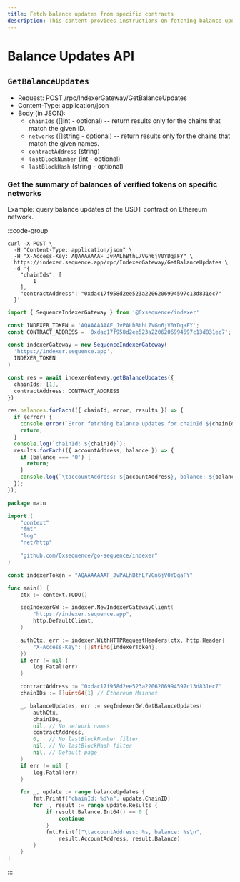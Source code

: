 ```yaml
---
title: Fetch balance updates from specific contracts
description: This content provides instructions on fetching balance updates from specific contracts.
---
```


# Balance Updates API

## `GetBalanceUpdates`
* Request: POST /rpc/IndexerGateway/GetBalanceUpdates
* Content-Type: application/json
* Body (in JSON):
  * `chainIds` ([]int - optional) -- return results only for the chains that match the given ID.
  * `networks` ([]string - optional) -- return results only for the chains that match the given names.
  * `contractAddress` (string)
  * `lastBlockNumber` (int - optional)
  * `lastBlockHash` (string - optional)

### Get the summary of balances of verified tokens on specific networks

Example: query balance updates of the USDT contract on Ethereum network.

:::code-group

```shell [Curl]
curl -X POST \
  -H "Content-Type: application/json" \
  -H "X-Access-Key: AQAAAAAAAF_JvPALhBthL7VGn6jV0YDqaFY" \
  https://indexer.sequence.app/rpc/IndexerGateway/GetBalanceUpdates \
  -d '{
    "chainIds": [
        1
    ],
    "contractAddress": "0xdac17f958d2ee523a2206206994597c13d831ec7"
  }'
```

```ts [Typescript]
import { SequenceIndexerGateway } from '@0xsequence/indexer'

const INDEXER_TOKEN = 'AQAAAAAAAF_JvPALhBthL7VGn6jV0YDqaFY';
const CONTRACT_ADDRESS = '0xdac17f958d2ee523a2206206994597c13d831ec7';

const indexerGateway = new SequenceIndexerGateway(
  'https://indexer.sequence.app',
  INDEXER_TOKEN
)

const res = await indexerGateway.getBalanceUpdates({
  chainIds: [1],
  contractAddress: CONTRACT_ADDRESS
})

res.balances.forEach(({ chainId, error, results }) => {
  if (error) {
    console.error(`Error fetching balance updates for chainId ${chainId}: ${error}`);
    return;
  }
  console.log(`chainId: ${chainId}`);
  results.forEach(({ accountAddress, balance }) => {
    if (balance === '0') {
      return;
    }
    console.log(`\taccountAddress: ${accountAddress}, balance: ${balance}`);
  });
});
```

```go [Go]
package main

import (
	"context"
	"fmt"
	"log"
	"net/http"

	"github.com/0xsequence/go-sequence/indexer"
)

const indexerToken = "AQAAAAAAAF_JvPALhBthL7VGn6jV0YDqaFY"

func main() {
	ctx := context.TODO()

	seqIndexerGW := indexer.NewIndexerGatewayClient(
		"https://indexer.sequence.app",
		http.DefaultClient,
	)

	authCtx, err := indexer.WithHTTPRequestHeaders(ctx, http.Header{
		"X-Access-Key": []string{indexerToken},
	})
	if err != nil {
		log.Fatal(err)
	}

	contractAddress := "0xdac17f958d2ee523a2206206994597c13d831ec7"
	chainIDs := []uint64{1} // Ethereum Mainnet

	_, balanceUpdates, err := seqIndexerGW.GetBalanceUpdates(
		authCtx,
		chainIDs,
		nil, // No network names
		contractAddress,
		0,   // No lastBlockNumber filter
		nil, // No lastBlockHash filter
		nil, // Default page
	)
	if err != nil {
		log.Fatal(err)
	}

	for _, update := range balanceUpdates {
		fmt.Printf("chainId: %d\n", update.ChainID)
		for _, result := range update.Results {
			if result.Balance.Int64() == 0 {
				continue
			}
			fmt.Printf("\taccountAddress: %s, balance: %s\n",
				result.AccountAddress, result.Balance)
		}
	}
}
```
:::

